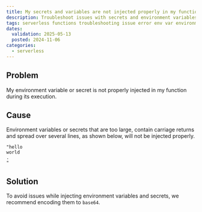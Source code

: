 ```yaml
---
title: My secrets and variables are not injected properly in my function
description: Troubleshoot issues with secrets and environment variables while using Scaleway Serverless Functions.
tags: serverless functions troubleshooting issue error env var environment variables secrets secret manager
dates:
  validation: 2025-05-13
  posted: 2024-11-06
categories:
  - serverless
---
```


## Problem

My environment variable or secret is not properly injected in my function during its execution.

## Cause

Environment variables or secrets that are too large, contain carriage returns and spread over several lines, as shown below, will not be injected properly.

```
"hello
world
.
"
```

## Solution 

To avoid issues while injecting environment variables and secrets, we recommend encoding them to `base64`.